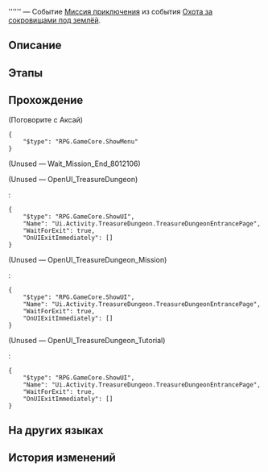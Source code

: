 {{Дополнить|Диалоги.}}
{{Миссия Инфобокс
|id              = 8012106
|Название        = 
|Изображение     = Миссия Освоения .png
|Тип             = Миссия приключения
|События         = Охота за сокровищами под землёй
|Глава           = 
|Условия         = 
* Завершена [[Миссия Освоения]] ''[[Тишина галактики]]''
* Достигните [[Уровень Освоения|Уровня Освоения]] 21
|Персонажи       = Аксай; Первопроходец
|СтартЛокация    = Большая шахта
|Мир             = Ярило-VI
|Локации         = Большая шахта
|Предыдущая      = 
|Следующая       = 
|Награды         = 
}}
'''''' — Событие [[Миссия приключения]] из события [[Охота за сокровищами под землёй]].

==Описание==
{{Описание|<!--официальное описание из Перекрёстка судеб-->}}

==Этапы==


==Прохождение==
{{Дополнить}}



;(Поговорите с Аксай)
<!--Unknown TalkSentence: 812100202-->
<pre>{
	"$type": "RPG.GameCore.ShowMenu"
}</pre>
;(Unused &mdash; Wait_Mission_End_8012106)


;(Unused &mdash; OpenUI_TreasureDungeon)
:<!--0.6-second delay-->
:<pre>{
	"$type": "RPG.GameCore.ShowUI",
	"Name": "Ui.Activity.TreasureDungeon.TreasureDungeonEntrancePage",
	"WaitForExit": true,
	"OnUIExitImmediately": []
}</pre>

;(Unused &mdash; OpenUI_TreasureDungeon_Mission)
:<!--0.2-second delay-->
:<pre>{
	"$type": "RPG.GameCore.ShowUI",
	"Name": "Ui.Activity.TreasureDungeon.TreasureDungeonEntrancePage",
	"WaitForExit": true,
	"OnUIExitImmediately": []
}</pre>

;(Unused &mdash; OpenUI_TreasureDungeon_Tutorial)
:<!--0.5-second delay-->
:<pre>{
	"$type": "RPG.GameCore.ShowUI",
	"Name": "Ui.Activity.TreasureDungeon.TreasureDungeonEntrancePage",
	"WaitForExit": true,
	"OnUIExitImmediately": []
}</pre>
{{Диалог Конец}}

==На других языках==
{{На других языках
|en   = 
|zhs  = 
|zht  = 
|ja   = 
|ko   = 
|es   = 
|fr   = 
|ru   = 
|th   = 
|vi   = 
|de   = 
|id   = 
|pt   = 
}}

==История изменений==
{{История изменений|2.7}}
